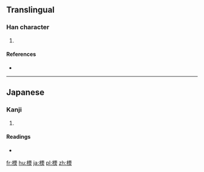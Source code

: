 ==Translingual==

===Han character===
{{Han char|rn=75|rad=木|as=10|sn=14|four=|canj=DMSF,DMWF,XXDMW}}

# {{defn|Han|sort=木10}}

====References====
* {{Han ref|kx=0551.181|hdz=21273.071|uh=6A2E|ud=27182}}

----

==Japanese==

===Kanji===
{{ja-kanji|grade=|rs=木10}}

# {{defn|lang=ja|sort=木10}}

====Readings====
* {{ja-readings|on=|kun=[[ほくそ]] (hokuso)}}

[[fr:樮]]
[[hu:樮]]
[[ja:樮]]
[[pl:樮]]
[[zh:樮]]